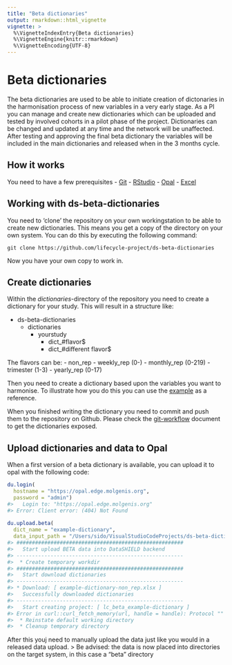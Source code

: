 ```yaml
---
title: "Beta dictionaries"
output: rmarkdown::html_vignette
vignette: >
  %\VignetteIndexEntry{Beta dictionaries}
  %\VignetteEngine{knitr::rmarkdown}
  %\VignetteEncoding{UTF-8}
---
```




# Beta dictionaries
The beta dictionaries are used to be able to initiate creation of dictonaries in the harmonisation process of new variables in a very early stage. As a PI you can manage and create new dictionaries which can be uploaded and tested by involved cohorts in a pilot phase of the project. Dictionaries can be changed and updated at any time and the network will be unaffected. After testing and approving the final beta dictionary the variables will be included in the main dictionaries and released when in the 3 months cycle.

## How it works
You need to have a few prerequisites
- [Git](https://git-scm.com/)
- [RStudio](https://rstudio.com/)
- [Opal](https://)
- [Excel](https://www.microsoft.com/nl-nl/microsoft-365/excel)

## Working with ds-beta-dictionaries
You need to 'clone' the repository on your own workingstation to be able to create new dictionaries. This means you get a copy of the directory on your own system. You can do this by executing the following command:

`git clone https://github.com/lifecycle-project/ds-beta-dictionaries`

Now you have your own copy to work in.

## Create dictionaries
Within the *dictionaries*-directory of the repository you need to create a dictionary for your study. This will 
result in a structure like:

- ds-beta-dictionaries
  - dictionaries
    - yourstudy
      - dict_#flavor$
      - dict_#different flavor$

The flavors can be:
- non_rep
- weekly_rep (0-)
- monthly_rep (0-219)
- trimester (1-3)
- yearly_rep (0-17)

Then you need to create a dictionary based upon the variables you want to harmonise. To illustrate how you do this you can use the [example](https://github.com/lifecycle-project/ds-beta-dictionaries/blob/master/dictionaries/example-dictionary/example-dictionary-non_rep.xlsx?raw=true) as a reference.

When you finished writing the dictionary you need to commit and push them to the repository on Github. Please check the [git-workflow](https://github.com/lifecycle-project/analysis-tutorials/blob/master/GIT-WORKFLOW.md) document to get the dictionaries exposed.

## Upload dictionaries and data to Opal
When a first version of a beta dictionary is available, you can upload it to opal with the following code:


```r
du.login(
  hostname = "https://opal.edge.molgenis.org", 
  password = "admin")
#>   Login to: "https://opal.edge.molgenis.org"
#> Error: Client error: (404) Not Found
  
du.upload.beta(
  dict_name = "example-dictionary", 
  data_input_path = "/Users/sido/VisualStudioCodeProjects/ds-beta-dictionaries/data/example-dictionary/beta_dict_generated_data.csv")
#> ######################################################
#>   Start upload BETA data into DataSHIELD backend
#> ------------------------------------------------------
#>  * Create temporary workdir
#> ######################################################
#>   Start download dictionaries
#> ------------------------------------------------------
#> * Download: [ example-dictionary-non_rep.xlsx ]
#>   Successfully downloaded dictionaries
#> ------------------------------------------------------
#>   Start creating project: [ lc_beta_example-dictionary ]
#> Error in curl::curl_fetch_memory(url, handle = handle): Protocol "" not supported or disabled in libcurl
#>  * Reinstate default working directory
#>  * Cleanup temporary directory
```

After this youj need to manually upload the data just like you would in a released data upload. 
> Be advised: the data is now placed into directories on the target system, in this case a "beta" directory
